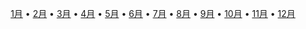 <noinclude>{{Portal:第二次世界大戰/box-header|選擇每月檔案|Portal:第二次世界大戰/Picture|}}</noinclude>
<div style="text-align: center; ">
[[Portal:第二次世界大戰/Picture/1月|1月]] • [[Portal:第二次世界大戰/Picture/2月|2月]] • [[Portal:第二次世界大戰/Picture/3月|3月]] • [[Portal:第二次世界大戰/Picture/4月|4月]] • [[Portal:第二次世界大戰/Picture/5月|5月]] • [[Portal:第二次世界大戰/Picture/6月|6月]] • [[Portal:第二次世界大戰/Picture/7月|7月]] • [[Portal:第二次世界大戰/Picture/8月|8月]] • [[Portal:第二次世界大戰/Picture/9月|9月]] • [[Portal:第二次世界大戰/Picture/10月|10月]] • [[Portal:第二次世界大戰/Picture/11月|11月]] • [[Portal:第二次世界大戰/Picture/12月|12月]]
</div>
<noinclude>{{Portal:第二次世界大戰/box-footer|}}</noinclude>